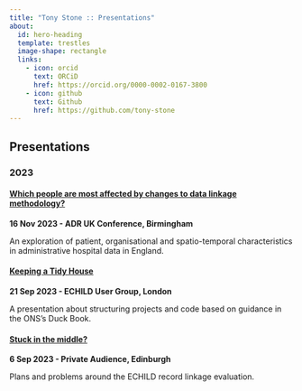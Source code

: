 ```yaml
---
title: "Tony Stone :: Presentations"
about:
  id: hero-heading
  template: trestles
  image-shape: rectangle
  links:
    - icon: orcid
      text: ORCiD
      href: https://orcid.org/0000-0002-0167-3800
    - icon: github
      text: Github
      href: https://github.com/tony-stone
---
```


::: {#hero-heading}
## Presentations

### 2023

#### [Which people are most affected by changes to data linkage methodology?](https://tony-stone.github.io/adruk-conf)

**16 Nov 2023 - ADR UK Conference, Birmingham**

An exploration of patient, organisational and spatio-temporal characteristics in administrative hospital data in England.

#### [Keeping a Tidy House](https://tony-stone.github.io/keeping-a-tidy-house)

**21 Sep 2023 - ECHILD User Group, London**

A presentation about structuring projects and code based on guidance in the ONS's Duck Book.

#### [Stuck in the middle?](https://tony-stone.github.io/keeping-a-tidy-house)

**6 Sep 2023 - Private Audience, Edinburgh**

Plans and problems around the ECHILD record linkage evaluation.
:::
